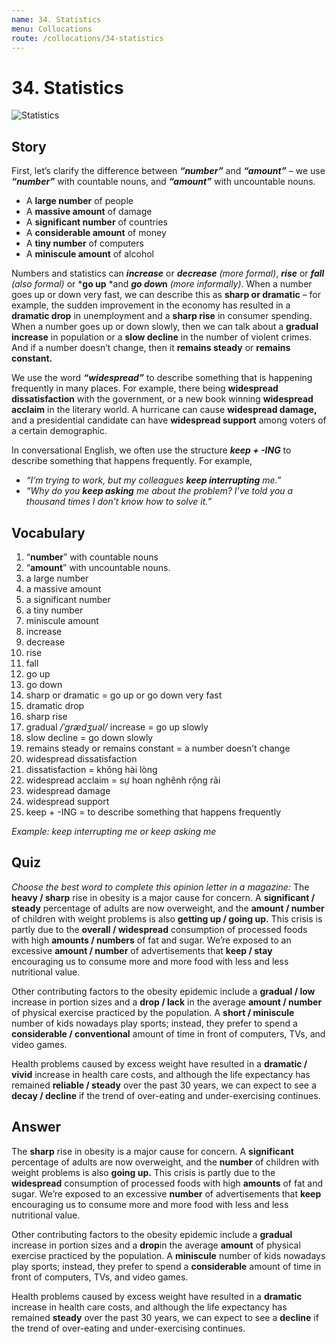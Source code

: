 ```yaml
---
name: 34. Statistics
menu: Collocations
route: /collocations/34-statistics
---
```



# 34. Statistics

<Image src="/public/statistics.jpg" alt="Statistics"/>

## Story

First, let’s clarify the difference between ***“number”*** and ***“amount”*** – we use ***“number”*** with countable nouns, and ***“amount”*** with uncountable nouns.

* A **large number** of people
* A **massive amount** of damage
* A **significant number** of countries
* A **considerable amount** of money
* A **tiny number** of computers
* A **miniscule amount** of alcohol

Numbers and statistics can ***increase*** or ***decrease*** *(more formal)*, ***rise*** or ***fall*** *(also formal)* or ***go up** *and ***go dow*n** *(more informally)*. When a number goes up or down very fast, we can describe this as **sharp or dramatic** – for example, the sudden improvement in the economy has resulted in a **dramatic drop** in unemployment and a **sharp rise** in consumer spending. When a number goes up or down slowly, then we can talk about a **gradual increase** in population or a **slow decline** in the number of violent crimes. And if a number doesn’t change, then it **remains steady** or **remains constant.**

We use the word ***“widespread”*** to describe something that is happening frequently in many places. For example, there being **widespread dissatisfaction** with the government, or a new book winning **widespread acclaim** in the literary world. A hurricane can cause **widespread damage,** and a presidential candidate can have **widespread support** among voters of a certain demographic.

In conversational English, we often use the structure ***keep + -ING*** to describe something that happens frequently. For example,

* *“I’m trying to work, but my colleagues **keep interrupting** me.*” 
* *“Why do you **keep asking** me about the problem? I’ve told you a thousand times I don’t know how to solve it.”* 

## Vocabulary

1. “**number**” with countable nouns 
2. “**amount**” with uncountable nouns.  
3. a large number
4. a massive amount
5. a significant number
6. a tiny number
7. miniscule  amount
8. increase
9. decrease 
10. rise
11. fall
12. go up 
13. go down
14. sharp or dramatic = go up or go down very fast
15. dramatic drop
16. sharp rise
17. gradual _/ˈɡrædʒuəl/_ increase = go up slowly
18. slow decline = go down slowly
19. remains steady or remains constant = a number doesn’t change
20. widespread dissatisfaction
21. dissatisfaction = không hài lòng
22. widespread acclaim = sự hoan nghênh rộng rãi
23. widespread damage
24. widespread support
25. keep + -ING = to describe something that happens frequently 

*Example: keep interrupting me or keep asking me*

## Quiz

*Choose the best word to complete this opinion letter in a magazine:*
The **heavy / sharp** rise in obesity is a major cause for concern. A **significant / steady** percentage of adults are now overweight, and the **amount / number** of children with weight problems is also **getting up / going up.** This crisis is partly due to the **overall / widespread** consumption of processed foods with high **amounts / numbers** of fat and sugar. We’re exposed to an excessive **amount / number** of advertisements that **keep / stay** encouraging us to consume more and more food with less and less nutritional value.

Other contributing factors to the obesity epidemic include a **gradual / low** increase in portion sizes and a **drop / lack** in the average **amount / number** of physical exercise practiced by the population. A **short / miniscule** number of kids nowadays play sports; instead, they prefer to spend a **considerable / conventional** amount of time in front of computers, TVs, and video games.

Health problems caused by excess weight have resulted in a **dramatic / vivid** increase in health care costs, and although the life expectancy has remained **reliable / steady** over the past 30 years, we can expect to see a **decay / decline** if the trend of over-eating and under-exercising continues.

## Answer

The **sharp** rise in obesity is a major cause for concern. A **significant** percentage of adults are now overweight, and the **number** of children with weight problems is also **going up.** This crisis is partly due to the **widespread** consumption of processed foods with high **amounts** of fat and sugar. We’re exposed to an excessive **number** of advertisements that **keep** encouraging us to consume more and more food with less and less nutritional value.

Other contributing factors to the obesity epidemic include a **gradual** increase in portion sizes and a **drop**in the average **amount** of physical exercise practiced by the population. A **miniscule** number of kids nowadays play sports; instead, they prefer to spend a **considerable** amount of time in front of computers, TVs, and video games. 

Health problems caused by excess weight have resulted in a **dramatic** increase in health care costs, and although the life expectancy has remained **steady** over the past 30 years, we can expect to see a **decline** if the trend of over-eating and under-exercising continues. 